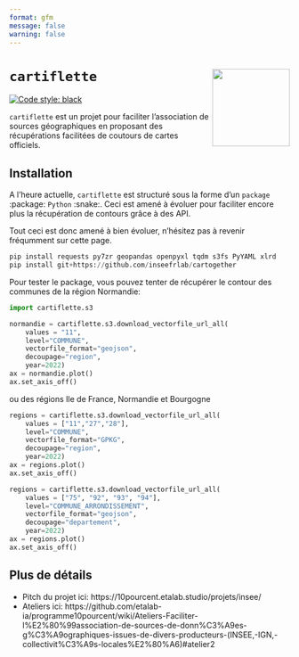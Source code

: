 ```yaml
---
format: gfm
message: false
warning: false
---
```


# `cartiflette` <img src="cartiflette.png" align="right" height="139" />

[![Code style: black](https://img.shields.io/badge/code%20style-black-000000.svg)](https://github.com/psf/black)

`cartiflette` est un projet pour faciliter l'association de sources
géographiques en proposant des récupérations facilitées de coutours
de cartes officiels. 

## Installation

A l'heure actuelle, `cartiflette` est structuré sous
la forme d'un `package` :package: `Python` :snake:.
Ceci est amené à évoluer pour faciliter encore plus
la récupération de contours grâce à des API. 

Tout ceci est donc amené à bien évoluer, n'hésitez pas à 
revenir fréqumment sur cette page. 

```python
pip install requests py7zr geopandas openpyxl tqdm s3fs PyYAML xlrd
pip install git+https://github.com/inseefrlab/cartogether
```

Pour tester le package, vous pouvez tenter de récupérer
le contour des communes de la région Normandie:

```python
import cartiflette.s3

normandie = cartiflette.s3.download_vectorfile_url_all(
    values = "11",
    level="COMMUNE",
    vectorfile_format="geojson",
    decoupage="region",
    year=2022)
ax = normandie.plot()
ax.set_axis_off()
```

ou des régions Ile de France, Normandie et Bourgogne


```python
regions = cartiflette.s3.download_vectorfile_url_all(
    values = ["11","27","28"],
    level="COMMUNE",
    vectorfile_format="GPKG",
    decoupage="region",
    year=2022)
ax = regions.plot()
ax.set_axis_off()
```

```python
regions = cartiflette.s3.download_vectorfile_url_all(
    values = ["75", "92", "93", "94"],
    level="COMMUNE_ARRONDISSEMENT",
    vectorfile_format="geojson",
    decoupage="departement",
    year=2022)
ax = regions.plot()
ax.set_axis_off()
```

## Plus de détails

- Pitch du projet ici: https://10pourcent.etalab.studio/projets/insee/
- Ateliers ici: https://github.com/etalab-ia/programme10pourcent/wiki/Ateliers-Faciliter-l%E2%80%99association-de-sources-de-donn%C3%A9es-g%C3%A9ographiques-issues-de-divers-producteurs-(INSEE,-IGN,-collectivit%C3%A9s-locales%E2%80%A6)#atelier2
